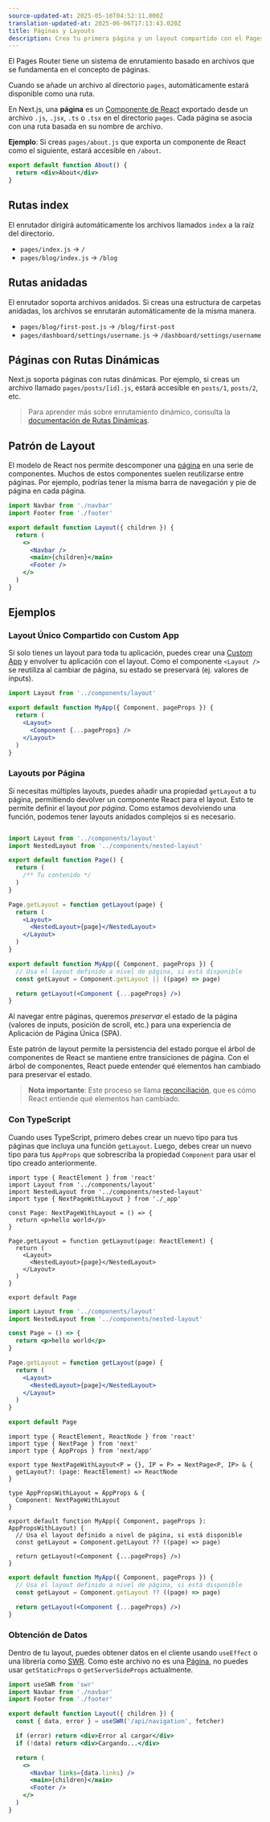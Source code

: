 ```yaml
---
source-updated-at: 2025-05-16T04:52:11.000Z
translation-updated-at: 2025-06-06T17:13:43.020Z
title: Páginas y Layouts
description: Crea tu primera página y un layout compartido con el Pages Router.
---
```


El Pages Router tiene un sistema de enrutamiento basado en archivos que se fundamenta en el concepto de páginas.

Cuando se añade un archivo al directorio `pages`, automáticamente estará disponible como una ruta.

En Next.js, una **página** es un [Componente de React](https://react.dev/learn/your-first-component) exportado desde un archivo `.js`, `.jsx`, `.ts` o `.tsx` en el directorio `pages`. Cada página se asocia con una ruta basada en su nombre de archivo.

**Ejemplo**: Si creas `pages/about.js` que exporta un componente de React como el siguiente, estará accesible en `/about`.

```jsx
export default function About() {
  return <div>About</div>
}
```

## Rutas index

El enrutador dirigirá automáticamente los archivos llamados `index` a la raíz del directorio.

- `pages/index.js` → `/`
- `pages/blog/index.js` → `/blog`

## Rutas anidadas

El enrutador soporta archivos anidados. Si creas una estructura de carpetas anidadas, los archivos se enrutarán automáticamente de la misma manera.

- `pages/blog/first-post.js` → `/blog/first-post`
- `pages/dashboard/settings/username.js` → `/dashboard/settings/username`

## Páginas con Rutas Dinámicas

Next.js soporta páginas con rutas dinámicas. Por ejemplo, si creas un archivo llamado `pages/posts/[id].js`, estará accesible en `posts/1`, `posts/2`, etc.

> Para aprender más sobre enrutamiento dinámico, consulta la [documentación de Rutas Dinámicas](/docs/pages/building-your-application/routing/dynamic-routes).

## Patrón de Layout

El modelo de React nos permite descomponer una [página](/docs/pages/building-your-application/routing/pages-and-layouts) en una serie de componentes. Muchos de estos componentes suelen reutilizarse entre páginas. Por ejemplo, podrías tener la misma barra de navegación y pie de página en cada página.

```jsx filename="components/layout.js"
import Navbar from './navbar'
import Footer from './footer'

export default function Layout({ children }) {
  return (
    <>
      <Navbar />
      <main>{children}</main>
      <Footer />
    </>
  )
}
```

## Ejemplos

### Layout Único Compartido con Custom App

Si solo tienes un layout para toda tu aplicación, puedes crear una [Custom App](/docs/pages/building-your-application/routing/custom-app) y envolver tu aplicación con el layout. Como el componente `<Layout />` se reutiliza al cambiar de página, su estado se preservará (ej. valores de inputs).

```jsx filename="pages/_app.js"
import Layout from '../components/layout'

export default function MyApp({ Component, pageProps }) {
  return (
    <Layout>
      <Component {...pageProps} />
    </Layout>
  )
}
```

### Layouts por Página

Si necesitas múltiples layouts, puedes añadir una propiedad `getLayout` a tu página, permitiendo devolver un componente React para el layout. Esto te permite definir el layout _por página_. Como estamos devolviendo una función, podemos tener layouts anidados complejos si es necesario.

```jsx filename="pages/index.js"

import Layout from '../components/layout'
import NestedLayout from '../components/nested-layout'

export default function Page() {
  return (
    /** Tu contenido */
  )
}

Page.getLayout = function getLayout(page) {
  return (
    <Layout>
      <NestedLayout>{page}</NestedLayout>
    </Layout>
  )
}
```

```jsx filename="pages/_app.js"
export default function MyApp({ Component, pageProps }) {
  // Usa el layout definido a nivel de página, si está disponible
  const getLayout = Component.getLayout || ((page) => page)

  return getLayout(<Component {...pageProps} />)
}
```

Al navegar entre páginas, queremos _preservar_ el estado de la página (valores de inputs, posición de scroll, etc.) para una experiencia de Aplicación de Página Única (SPA).

Este patrón de layout permite la persistencia del estado porque el árbol de componentes de React se mantiene entre transiciones de página. Con el árbol de componentes, React puede entender qué elementos han cambiado para preservar el estado.

> **Nota importante**: Este proceso se llama [reconciliación](https://react.dev/learn/preserving-and-resetting-state), que es cómo React entiende qué elementos han cambiado.

### Con TypeScript

Cuando uses TypeScript, primero debes crear un nuevo tipo para tus páginas que incluya una función `getLayout`. Luego, debes crear un nuevo tipo para tus `AppProps` que sobrescriba la propiedad `Component` para usar el tipo creado anteriormente.

```tsx filename="pages/index.tsx" switcher
import type { ReactElement } from 'react'
import Layout from '../components/layout'
import NestedLayout from '../components/nested-layout'
import type { NextPageWithLayout } from './_app'

const Page: NextPageWithLayout = () => {
  return <p>hello world</p>
}

Page.getLayout = function getLayout(page: ReactElement) {
  return (
    <Layout>
      <NestedLayout>{page}</NestedLayout>
    </Layout>
  )
}

export default Page
```

```jsx filename="pages/index.js" switcher
import Layout from '../components/layout'
import NestedLayout from '../components/nested-layout'

const Page = () => {
  return <p>hello world</p>
}

Page.getLayout = function getLayout(page) {
  return (
    <Layout>
      <NestedLayout>{page}</NestedLayout>
    </Layout>
  )
}

export default Page
```

```tsx filename="pages/_app.tsx" switcher
import type { ReactElement, ReactNode } from 'react'
import type { NextPage } from 'next'
import type { AppProps } from 'next/app'

export type NextPageWithLayout<P = {}, IP = P> = NextPage<P, IP> & {
  getLayout?: (page: ReactElement) => ReactNode
}

type AppPropsWithLayout = AppProps & {
  Component: NextPageWithLayout
}

export default function MyApp({ Component, pageProps }: AppPropsWithLayout) {
  // Usa el layout definido a nivel de página, si está disponible
  const getLayout = Component.getLayout ?? ((page) => page)

  return getLayout(<Component {...pageProps} />)
}
```

```jsx filename="pages/_app.js" switcher
export default function MyApp({ Component, pageProps }) {
  // Usa el layout definido a nivel de página, si está disponible
  const getLayout = Component.getLayout ?? ((page) => page)

  return getLayout(<Component {...pageProps} />)
}
```

### Obtención de Datos

Dentro de tu layout, puedes obtener datos en el cliente usando `useEffect` o una librería como [SWR](https://swr.vercel.app/). Como este archivo no es una [Página](/docs/pages/building-your-application/routing/pages-and-layouts), no puedes usar `getStaticProps` o `getServerSideProps` actualmente.

```jsx filename="components/layout.js"
import useSWR from 'swr'
import Navbar from './navbar'
import Footer from './footer'

export default function Layout({ children }) {
  const { data, error } = useSWR('/api/navigation', fetcher)

  if (error) return <div>Error al cargar</div>
  if (!data) return <div>Cargando...</div>

  return (
    <>
      <Navbar links={data.links} />
      <main>{children}</main>
      <Footer />
    </>
  )
}
```